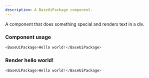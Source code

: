 ```yaml
---
description: A BaseUiPackage component.
---
```



A component that does something special and renders text in a div.

### Component usage
```js
<BaseUiPackage>Hello world!</BaseUiPackage>
```

### Render hello world!

```js live
<BaseUiPackage>Hello world!</BaseUiPackage>
```
